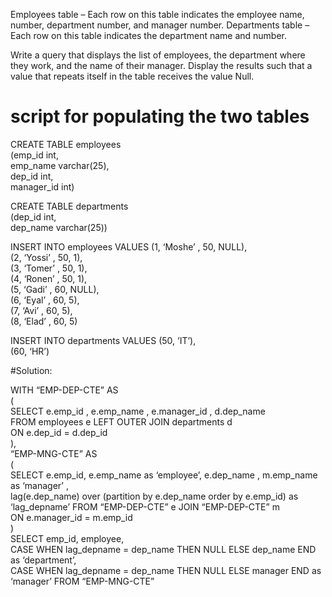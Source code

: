 Employees table – Each row on this table indicates the employee name, number, department number, and manager number.
Departments table – Each row on this table indicates the department name and number.

Write a query that displays the list of employees, the department where they work, 
and the name of their manager. Display the results such that a value that repeats itself in the table receives the value Null.                              



# script for populating the two tables

CREATE TABLE employees  
(emp_id int,   
emp_name varchar(25),   
dep_id int,   
manager_id int)   
  
CREATE TABLE departments   
(dep_id int,   
dep_name varchar(25))    
 
INSERT INTO employees VALUES (1, 'Moshe' , 50, NULL),  
                             (2, 'Yossi' , 50, 1),  
                             (3, 'Tomer' , 50, 1),  
                             (4, 'Ronen' , 50, 1),  
                             (5, 'Gadi'  , 60, NULL),  
                             (6, 'Eyal'  , 60, 5),  
                             (7, 'Avi'   , 60, 5),  
                             (8, 'Elad'  , 60, 5)     
  
INSERT INTO departments VALUES (50, 'IT'),   
                              (60, 'HR')  
                              
                              


#Solution:

WITH "EMP-DEP-CTE" AS  
   (  
       SELECT e.emp_id , e.emp_name , e.manager_id , d.dep_name  
       FROM employees e LEFT OUTER JOIN departments d   
       ON   e.dep_id = d.dep_id  
   ),  
"EMP-MNG-CTE" AS  
   (  
   SELECT e.emp_id, e.emp_name as 'employee', e.dep_name , m.emp_name as 'manager' ,   
          lag(e.dep_name) over (partition by e.dep_name order by e.emp_id) as 'lag_depname' 
   FROM "EMP-DEP-CTE" e JOIN "EMP-DEP-CTE" m   
   ON   e.manager_id = m.emp_id  
   )  
SELECT emp_id, employee,   
       CASE WHEN  lag_depname = dep_name THEN NULL ELSE dep_name END as 'department',   
       CASE WHEN  lag_depname = dep_name THEN NULL ELSE manager END as 'manager' 
FROM "EMP-MNG-CTE" 

                              
                              
                              
                              
                              
                              
                              
